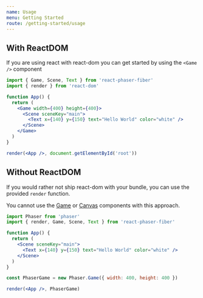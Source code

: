 ```yaml
---
name: Usage
menu: Getting Started
route: /getting-started/usage
---
```


## With ReactDOM

If you are using react with react-dom you can get started by using the `<Game />` component

```jsx
import { Game, Scene, Text } from 'react-phaser-fiber'
import { render } from 'react-dom'

function App() {
  return (
    <Game width={400} height={400}>
      <Scene sceneKey="main">
        <Text x={140} y={150} text="Hello World" color="white" />
      </Scene>
    </Game>
  )
}

render(<App />, document.getElementById('root'))
```

## Without ReactDOM

If you would rather not ship react-dom with your bundle, you can use the provided `render` function.

You cannot use the [Game](/components/game) or [Canvas](/components/canvas) components with this approach.

```jsx
import Phaser from 'phaser'
import { render, Game, Scene, Text } from 'react-phaser-fiber'

function App() {
  return (
    <Scene sceneKey="main">
      <Text x={140} y={150} text="Hello World" color="white" />
    </Scene>
  )
}

const PhaserGame = new Phaser.Game({ width: 400, height: 400 })

render(<App />, PhaserGame)
```
